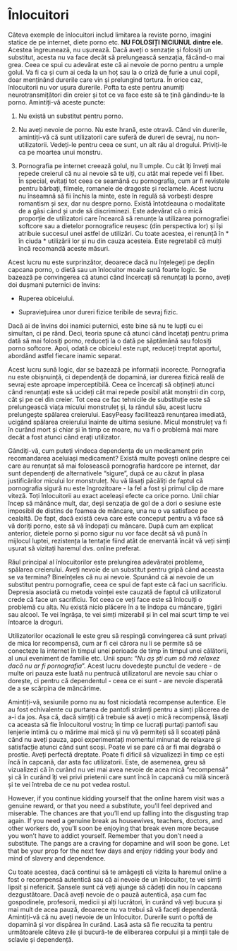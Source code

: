# Înlocuitori

Câteva exemple de înlocuitori includ limitarea la reviste porno, imagini statice de pe internet, diete porno etc. **NU FOLOSIȚI NICIUNUL dintre ele.** Acestea îngreunează, nu ușurează. Dacă aveți o senzație și folosiți un substitut, acesta nu va face decât să prelungească senzația, făcând-o mai grea. Ceea ce spui cu adevărat este că ai nevoie de porno pentru a umple golul. Va fi ca și cum ai ceda la un hoț sau la o criză de furie a unui copil, doar menținând durerile care vin și prelungind tortura. În orice caz, înlocuitorii nu vor ușura durerile. Pofta ta este pentru anumiți neurotransmițători din creier și tot ce va face este să te țină gândindu-te la porno. Amintiți-vă aceste puncte:

1.  Nu există un substitut pentru porno.

2.  Nu aveți nevoie de porno. Nu este hrană, este otravă. Când vin durerile, amintiți-vă că sunt utilizatorii care suferă de dureri de sevraj, nu non-utilizatorii. Vedeți-le pentru ceea ce sunt, un alt rău al drogului. Priviți-le ca pe moartea unui monstru.

3.  Pornografia pe internet creează golul, nu îl umple. Cu cât îți înveți mai repede creierul că nu ai nevoie să te uiți, cu atât mai repede vei fi liber. În special, evitați tot ceea ce seamănă cu pornografia, cum ar fi revistele pentru bărbați, filmele, romanele de dragoste și reclamele. Acest lucru nu înseamnă să fii închis la minte, este în regulă să vorbești despre romantism și sex, dar nu despre porno. Există întotdeauna o modalitate de a găsi când și unde să discriminezi. Este adevărat că o mică proporție de utilizatori care încearcă să renunțe la utilizarea pornografiei softcore sau a dietelor pornografice reușesc (din perspectiva lor) și își atribuie succesul unei astfel de utilizări. Cu toate acestea, ei renunță în * în ciuda * utilizării lor și nu din cauza acesteia. Este regretabil că mulți încă recomandă aceste măsuri.

Acest lucru nu este surprinzător, deoarece dacă nu înțelegeți pe deplin capcana porno, o dietă sau un înlocuitor moale sună foarte logic. Se bazează pe convingerea că atunci când încercați să renunțați la porno, aveți doi dușmani puternici de învins:

- Ruperea obiceiului.

- Supraviețuirea unor dureri fizice teribile de sevraj fizic. 

Dacă ai de învins doi inamici puternici, este bine să nu te lupți cu ei simultan, ci pe rând. Deci, teoria spune că atunci când încetați pentru prima dată să mai folosiți porno, reduceți la o dată pe săptămână sau folosiți porno softcore. Apoi, odată ce obiceiul este rupt, reduceți treptat aportul, abordând astfel fiecare inamic separat.

Acest lucru sună logic, dar se bazează pe informații incorecte. Pornografia nu este obișnuință, ci dependență de dopamină, iar durerea fizică reală de sevraj este aproape imperceptibilă. Ceea ce încercați să obțineți atunci când renunțați este să ucideți cât mai repede posibil atât monștrii din corp, cât și pe cei din creier. Tot ceea ce fac tehnicile de substituție este să prelungească viața micului monstruleț și, la rândul său, acest lucru prelungește spălarea creierului. EasyPeasy facilitează renunțarea imediată, ucigând spălarea creierului înainte de ultima sesiune. Micul monstruleț va fi în curând mort și chiar și în timp ce moare, nu va fi o problemă mai mare decât a fost atunci când erați utilizator.

Gândiți-vă, cum puteți vindeca dependența de un medicament prin recomandarea aceluiași medicament? Există multe povești online despre cei care au renunțat să mai folosească pornografia hardcore pe internet, dar sunt dependenți de alternativele "sigure", după ce au căzut în plasa justificărilor micului lor monstruleț. Nu vă lăsați păcăliți de faptul că pornografia sigură nu este îngrozitoare - la fel a fost și primul clip de mare viteză. Toți înlocuitorii au exact aceleași efecte ca orice porno. Unii chiar încep să mănânce mult, dar, deși senzația de gol de a dori o sesiune este imposibil de distins de foamea de mâncare, una nu o va satisface pe cealaltă. De fapt, dacă există ceva care este conceput pentru a vă face să vă doriți porno, este să vă îndopați cu mâncare. După cum am explicat anterior, dietele porno și porno sigur nu vor face decât să vă pună în mijlocul luptei, rezistența la tentație fiind atât de enervantă încât vă veți simți ușurat să vizitați haremul dvs. online preferat.

Răul principal al înlocuitorilor este prelungirea adevăratei probleme, spălarea creierului. Aveți nevoie de un substitut pentru gripă când aceasta se va termina? Bineînțeles că nu ai nevoie. Spunând că ai nevoie de un substitut pentru pornografie, ceea ce spui de fapt este că faci un sacrificiu. Depresia asociată cu metoda voinței este cauzată de faptul că utilizatorul crede că face un sacrificiu. Tot ceea ce veți face este să înlocuiți o problemă cu alta. Nu există nicio plăcere în a te îndopa cu mâncare, țigări sau alcool. Te vei îngrășa, te vei simți mizerabil și în cel mai scurt timp te vei întoarce la droguri. 

Utilizatorilor ocazionali le este greu să respingă convingerea că sunt privați de mica lor recompensă, cum ar fi cei cărora nu li se permite să se conecteze la internet în timpul unei perioade de timp în timpul unei călătorii, al unui eveniment de familie etc. Unii spun: "*Nu aș ști cum să mă relaxez dacă nu ar fi pornografia*". Acest lucru dovedește punctul de vedere - de multe ori pauza este luată nu pentrucă utilizatorul are nevoie sau chiar o dorește, ci pentru că dependentul - ceea ce ei sunt - are nevoie disperată de a se scărpina de mâncărime.

Amintiți-vă, sesiunile porno nu au fost niciodată recompense autentice. Ele au fost echivalente cu purtarea de pantofi strâmți pentru a simți plăcerea de a-i da jos. Așa că, dacă simțiți că trebuie să aveți o mică recompensă, lăsați ca aceasta să fie înlocuitorul vostru; în timp ce lucrați purtați pantofi sau lenjerie intimă cu o mărime mai mică și nu vă permiteți să îi scoateți până când nu aveți pauza, apoi experimentați momentul minunat de relaxare și satisfacție atunci când sunt scoși. Poate vi se pare că ar fi mai degrabă o prostie. Aveți perfectă dreptate. Poate fi dificil să vizualizezi în timp ce ești încă în capcană, dar asta fac utilizatorii. Este, de asemenea, greu să vizualizezi că în curând nu vei mai avea nevoie de acea mică "recompensă" și că în curând îți vei privi prietenii care sunt încă în capcană cu milă sinceră și te vei întreba de ce nu pot vedea rostul. 

However, if you continue kidding yourself that the online harem visit was a genuine reward, or that you need a substitute, you'll feel deprived and miserable. The chances are that you'll end up falling into the disgusting trap again. If you need a genuine break as housewives, teachers, doctors, and other workers do, you'll soon be enjoying that break even more because you won't have to addict yourself. Remember that you don't need a substitute. The pangs are a craving for dopamine and will soon be gone. Let that be your prop for the next few days and enjoy ridding your body and mind of slavery and dependence.
 
Cu toate acestea, dacă continui să te amăgești că vizita la haremul online a fost o recompensă autentică sau că ai nevoie de un înlocuitor, te vei simți lipsit și nefericit. Șansele sunt că veți ajunge să cădeți din nou în capcana dezgustătoare. Dacă aveți nevoie de o pauză autentică, așa cum fac gospodinele, profesorii, medicii și alți lucrători, în curând vă veți bucura și mai mult de acea pauză, deoarece nu va trebui să vă faceți dependentă. Amintiți-vă că nu aveți nevoie de un înlocuitor. Durerile sunt o poftă de dopamină și vor dispărea în curând. Lasă asta să fie recuzita ta pentru următoarele câteva zile și bucură-te de eliberarea corpului și a minții tale de sclavie și dependență.